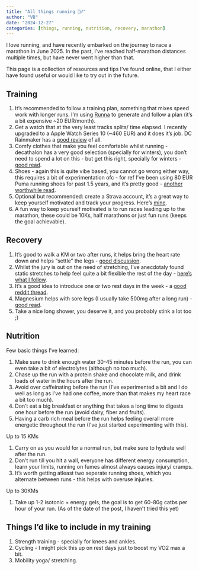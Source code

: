```yaml
---
title: "All things running 🏃‍♂️"
author: "VB"
date: "2024-12-27"
categories: [things, running, nutrition, recovery, marathon]
---
```


I love running, and have recently embarked on the journey to race a marathon in June 2025. In the past, I've reached half-marathon distances multiple times, but have never went higher than that.

This page is a collection of resources and tips I've found online, that I either have found useful or would like to try out in the future.

## Training

1. It's recommended to follow a training plan, something that mixes speed work with longer runs. I'm using [Runna](https://runna.com/) to generate and follow a plan (it's a bit expensive ~20 EUR/month).
2. Get a watch that at the very least tracks splits/ time elapsed. I recently upgraded to a Apple Watch Series 10 (~460 EUR) and it does it's job. DC Rainmaker has a [good review](http://www.dcrainmaker.com) of all.
3. Comfy clothes that make you feel comfortable whilst running - decathalon has a very good selection (specially for winters), you don't need to spend a lot on this - but get this right, specially for winters - [good read](https://www.reddit.com/r/running/wiki/faq/#wiki_clothing_.26amp.3B_shoes).
4. Shoes - again this is quite vibe based, you cannot go wrong either way, this requires a bit of experimentation ofc - for ref I've been using 80 EUR Puma running shoes for past 1.5 years, and it's pretty good - [another worthwhile read](https://www.reddit.com/r/running/wiki/index/common_questions/#wiki_what_shoes_do_i_buy.3F).
5. Optional but recommended: create a Strava account, it's a great way to keep yourself motivated and track your progress. Here's [mine](https://www.strava.com/athletes/13731596).
6. A fun way to keep yourself motivated is to run races leading up to the marathon, these could be 10Ks, half marathons or just fun runs (keeps the goal achievable).

## Recovery

1. It's good to walk a KM or two after runs, it helps bring the heart rate down and helps "settle" the legs - [good discussion](https://www.reddit.com/r/running/comments/raej53/do_you_walk_at_all_pre_or_post_run/).
2. Whilst the jury is out on the need of stretching, I've anecdotaly found static stretches to help feel quite a bit flexible the rest of the day - [here's what I follow](https://www.nike.com/a/stretches-after-running).
3. It's a good idea to introduce one or two rest days in the week - a [good reddit thread](https://www.reddit.com/r/running/comments/mjtv3j/how_necessary_are_rest_days/).
4. Magnesium helps with sore legs (I usually take 500mg after a long run) - [good read](https://www.runnersworld.com/uk/nutrition/diet/a35947990/magnesium-benefits-for-runners/).
5. Take a nice long shower, you deserve it, and you probably stink a lot too ;) 

## Nutrition

Few basic things I've learned:

1. Make sure to drink enough water 30-45 minutes before the run, you can even take a bit of electrolytes (although no too much).
2. Chase up the run with a protein shake and chocolate milk, and drink loads of water in the hours after the run.
3. Avoid over caffeinating before the run (I've experimented a bit and I do well as long as I've had one coffee, more than that makes my heart race a bit too much).
4. Don't eat a big breakfast or anything that takes a long time to digests one hour before the run (avoid dairy, fiber and fruits).
5. Having a carb rich meal before the run helps feeling overall more energetic throughout the run (I've just started experimenting with this).

Up to 15 KMs

1. Carry on as you would for a normal run, but make sure to hydrate well after the run.
2. Don't run till you hit a wall, everyone has different energy consumption, learn your limits, running on fumes almost always causes injury/ cramps.
3. It's worth getting atleast two seperate running shoes, which you alternate between runs - this helps with overuse injuries.

Up to 30KMs

1. Take up 1-2 isotonic + energy gels, the goal is to get 60-80g catbs per hour of your run. (As of the date of the post, I haven't tried this yet)

## Things I'd like to include in my training

1. Strength training - specially for knees and ankles.
2. Cycling - I might pick this up on rest days just to boost my VO2 max a bit.
3. Mobility yoga/ stretching.